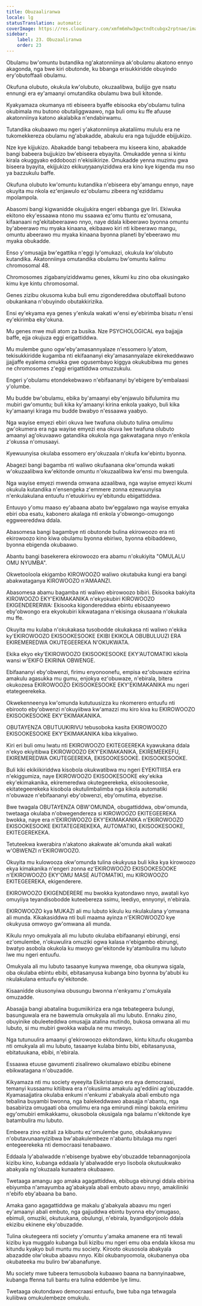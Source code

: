 ```yaml
---
title: Obuzaaliranwa
locale: lg
statusTranslation: automatic
coverImage: https://res.cloudinary.com/xmfm6mhw3gwctndtcubgx2rptnae/image/upload/v1740337243/small_cover_educacion_fundamental_a051170f1c.webp
sidebar:
    label: 23. Obuzaaliranwa
    order: 23
---
```

Obulamu bw'omuntu butandika ng'akatonniinya ak'obulamu akatono ennyo akagonda, nga bwe kiri obutonde, ku bbanga erisukkiridde obuyindo ery'obutoffaali obulamu.

Okufuna olubuto, okukula kw'olubuto, okuzaalibwa, bulijjo gye nsatu ennungi era ey'amaanyi omutandika obulamu bwa buli kitonde.

Kyakyamaza okumanya nti ebiseera byaffe ebisooka eby'obulamu tulina okubimala mu butono obutaliggwaawo, nga buli omu ku ffe afuuse akatonniinya katono akalabika n'endabirwamu.

Tutandika okubaawo mu ngeri y'akatonniinya akataliimu mululu era ne tukomekkereza obulamu ng'abakadde, abakulu era nga tujjudde ebijjukizo.

Nze kye kijjukizo. Abakadde bangi tebabeera mu kiseera kino, abakadde bangi babeera bujjukizo bw'ebiseera ebyayita. Omukadde yenna si kintu kirala okuggyako eddoboozi n'ekisiikirize. Omukadde yenna muzimu gwa biseera byayita, ekijjukizo ekikuŋŋaanyiziddwa era kino kye kigenda mu nso ya bazzukulu baffe.

Okufuna olubuto kw'omuntu kutandika n'ebiseera eby'amangu ennyo, naye okuyita mu nkola ez'enjawulo ez'obulamu zibeera ng'eziddamu mpolampola.

Abasomi bangi kigwanidde okujjukira engeri ebbanga gye liri. Ekiwuka ekitono eky'essaawa ntono mu ssaawa ez'omu ttuntu ez'omusana, kifaanaani ng'ekitabeeraawo nnyo, naye ddala kibeerawo byonna omuntu by'abeerawo mu myaka kinaana, ekibaawo kiri nti kibeerawo mangu, omuntu abeerawo mu myaka kinaana byonna planeti by'ebeerawo mu myaka obukadde.

Enso y'omusajja bw'egattika n'eggi ly'omukazi, okukula kw'olubuto kutandika. Akatonniinya omutandika obulamu bw'omuntu kalimu chromosomal 48.

Chromosomes zigabanyiziddwamu genes, kikumi ku zino oba okusingako kimu kye kintu chromosomal.

Genes zizibu okusoma kuba buli emu zigondereddwa obutoffaali butono obukankana n'obuyindo obutakkirizika.

Ensi ey'ekyama eya genes y'enkula wakati w'ensi ey'ebirimba bisatu n'ensi ey'ekirimba eky'okuna.

Mu genes mwe muli atom za busika. Nze PSYCHOLOGICAL eya bajjajja baffe, ejja okujuza eggi erigattiddwa.

Mu mulembe guno ogw'eby'amasannyalaze n'essomero ly'atom, tekisukkiridde kugamba nti ekifaananyi eky'amasannyalaze ekirekeddwawo jjajjaffe eyalema omukka gwe ogusembayo kiggya okukubibwa mu genes ne chromosomes z'eggi erigattiddwa omuzzukulu.

Engeri y'obulamu etondekebwawo n'ebifaananyi by'ebigere by'embalaasi y'olumbe.

Mu budde bw'obulamu, ebika by'amaanyi eby'enjawulo bifulumira mu mubiri gw'omuntu; buli kika ky'amaanyi kirina enkola yaakyo, buli kika ky'amaanyi kiraga mu budde bwabyo n'essaawa yaabyo.

Nga wayise emyezi ebiri okuva lwe twafuna olubuto tulina omulimu gw'okumera era nga wayise emyezi ena okuva lwe twafuna olubuto amaanyi ag'okuvaawo gatandika okukola nga gakwatagana nnyo n'enkola z'okussa n'omusaayi.

Kyewuunyisa okulaba essomero ery'okuzaala n'okufa kw'ebintu byonna.

Abagezi bangi bagamba nti waliwo okufaanana okw'omunda wakati w'okuzaalibwa kw'ekitonde omuntu n'okuzaalibwa kw'ensi mu bwengula.

Nga wayise emyezi mwenda omwana azaalibwa, nga wayise emyezi kkumi okukula kutandika n'ensengeka z'emmere zonna ezewuunyisa n'enkulakulana entuufu n'etuukirivu ey'ebitundu ebigattiddwa.

Entuuyo y'omu maaso ey'abaana abato bw'eggalawo nga wayise emyaka ebiri oba esatu, kabonero akalaga nti enkola y'obwongo-omugongo eggweereddwa ddala.

Abasomesa bangi bagambye nti obutonde bulina ekirowoozo era nti ekirowoozo kino kiwa obulamu byonna ebiriwo, byonna ebibaddewo, byonna ebigenda okubaawo.

Abantu bangi basekerera ekirowoozo era abamu n'okukiyita "OMULALU OMU NYUMBA".

Okwetooloola ekigambo KIROWOOZO waliwo okutabuka kungi era bangi abakwataganya KIROWOOZO n'AMAANZI.

Abasomesa abamu bagamba nti waliwo ebirowoozo bibiri. Ekisooka bakiyita KIROWOOZO EKY'EKIMAKANIKA n'ekyokubiri KIROWOOZO EKIGENDERERWA: Ekisooka kigondereddwa ebintu ebisaanyeewo eby'obwongo era ekyokubiri kikwatagana n'ekisinga okusaana n'okukala mu ffe.

Okuyita mu kulaba n'okukakasa tusobodde okukakasa nti waliwo n'ekika ky'EKIROWOOZO EKISOOKESOOKE EKIBI EKIKOLA OBUBULUUZI ERA EKIREMEREDWA OKUTEGEEREKA N'OKUKWATA.

Ekika ekyo eky'EKIROWOOZO EKISOOKESOOKE EKY'AUTOMATIKI kikola wansi w'EKIFO EKIRINA OBWENGE.

Ebifaananyi eby'obwenzi, firimu enyonoonefu, empisa ez'obuwaze ezirina amakulu agasukka mu gumu, enjokya ez'obuwaze, n'ebirala, bitera okukozesa EKIROWOOZO EKISOOKESOOKE EKY'EKIMAKANIKA mu ngeri etategeerekeka.

Okwekenneenya kw'omunda kututuusizza ku nkomerero entuufu nti ebirooto eby'obwenzi n'okuyiibwa kw'amazzi mu kiro kiva ku EKIROWOOZO EKISOOKESOOKE EKY'EKIMAKANIKA.

OBUTAYENZA OBUTUUKIRIVU tebusoboka kasita EKIROWOOZO EKISOOKESOOKE EKY'EKIMAKANIKA kiba kikyaliwo.

Kiri eri buli omu lwatu nti EKIROWOOZO EKITEGEEREKA kyawukana ddala n'ekyo ekiyitibwa EKIROWOOZO EKY'EKIMAKANIKA, EKIREMEEKEFU, EKIREMEREDWA OKUTEGEEREKA, EKISOOKESOOKE. EKISOOKESOOKE.

Buli kiki ekikiikiriddwa kisobola okukwatibwa mu ngeri EYEKITIIISA era n'ekiggumiza, naye EKIROWOOZO EKISOOKESOOKE eky'ekika eky'ekimakanika, ekiremeredwa okutegeerekeka, ekisookesooke, ekitategeerekeka kisobola okutulimbalimba nga kikola automatiki n'obuwaze n'ebifaananyi eby'obwenzi, eby'omutima, ebyezise.

Bwe twagala OBUTAYENZA OBW'OMUNDA, obugattiddwa, obw'omunda, twetaaga okulaba n'obwegendereza si KIROWOOZO EKITEGEEREKA bwokka, naye era n'EKIROWOOZO EKY'EKIMAKANIKA n'EKIROWOOZO EKISOOKESOOKE EKITATEGEREKEKA, AUTOMATIKI, EKISOOKESOOKE, EKITEGEREKEKA.

Tetuteekwa kwerabira n'akatono akakwate ak'omunda akali wakati w'OBWENZI n'EKIROWOOZO.

Okuyita mu kulowooza okw'omunda tulina okukyusa buli kika kya kirowoozo ekya kimakanika n'engeri zonna ez'EKIROWOOZO EKISOOKESOOKE n'EKIROWOOZO EKY'OMU MASE AUTOMATIKI, mu KIROWOOZO EKITEGEEREKA, ekigenderere.

EKIROWOOZO EKIGENDERERE mu bwokka kyatondawo nnyo, awatali kyo omuyiiya teyandisobodde kuteebereza ssimu, leediyo, ennyonyi, n'ebirala.

EKIROWOOZO kya MUKAZI ali mu lubuto kikulu ku nkulakulana y'omwana ali munda. Kikakasiddwa nti buli maama ayinza n'EKIROWOOZO kye okukyusa omwoyo gw'omwana ali munda.

Kikulu nnyo omukyala ali mu lubuto okulaba ebifaananyi ebirungi, ensi ez'omulembe, n'okuwulira omuziki ogwa kalasa n'ebigambo ebirungi, bwatyo asobola okukola ku mwoyo gw'ekitonde ky'atambulira mu lubuto lwe mu ngeri entuufu.

Omukyala ali mu lubuto tasaanye kunywa mwenge, oba okunywa sigala, oba okulaba ebintu ebibi, ebitasanyusa kubanga bino byonna by'abubi ku nkulakulana entuufu ey'ekitonde.

Kisaanidde okusonyiwa obusungu bwonna n'enkyamu z'omukyala omuzadde.

Abasajja bangi abatalina bugumiikiriza era nga tebategeera bulungi, basunguwala era ne bawemula omukyala ali mu lubuto. Ennaku zino, obuyinike obuleeteddwa omusajja atalina mutindo, bukosa omwana ali mu lubuto, si mu mubiri gwokka wabula ne mu mwoyo.

Nga tutunuulira amaanyi g'ekirowoozo ekitondawo, kintu kituufu okugamba nti omukyala ali mu lubuto, tasaanye kulaba bintu bibi, ebitasanyusa, ebitatuukana, ebibi, n'ebirala.

Essaawa etuuse gavumenti zisalirewo okumalawo ebizibu ebinene ebikwatagana n'obuzadde.

Kikyamaza nti mu society eyeeyita Ekikristaayo era eya democraasi, temanyi kussaamu kitiibwa era n'okusiima amakulu ag'eddiini ag'obuzadde. Kyamasajjatira okulaba enkumi n'enkumi z'abakyala abali embuto nga tebalina buyambi bwonna, nga balekeddwawo abasajja n'abantu, nga basabiriza omugaati oba omulimu era nga emirundi mingi bakola emirimu egy'omubiri emikakkamu, okusobola okusigala nga balamu n'ekitonde kye batambulira mu lubuto.

Embeera zino ezitali za kibuntu ez'omulembe guno, obukakanyavu n'obutavunaanyizibwa bw'abakulembeze n'abantu bitulaga mu ngeri entegeerekeka nti democraasi tenabaawo.

Eddaala ly'abalwadde n'ebisenge byabwe eby'obuzadde tebannagonjoola kizibu kino, kubanga eddaala ly'abalwadde eryo lisobola okutuukwako abakyala ng'okuzaala kunaatera okubaawo.

Twetaaga amangu ago amaka agagattiddwa, ebibuga ebirungi ddala ebirina ebiyumba n'amayumba ag'abakyala abali embuto abavu nnyo, amakiliniki n'ebifo eby'abaana ba bano.

Amaka gano agagattiddwa ge makalu g'abakyala abaavu mu ngeri ey'amaanyi abali embuto, nga gajjuddwa ebintu byonna eby'omugaso, ebimuli, omuziki, okutuukana, obulungi, n'ebirala, byandigonjoolo ddala ekizibu ekinene eky'obuzadde.

Tulina okutegeera nti society y'omuntu y'amaka amanene era nti tewali kizibu kya muggalo kubanga buli kizibu mu ngeri emu oba endala kikosa mu kitundu kyakyo buli muntu mu society. Kirooto okusosola abakyala abazadde olw'okuba abaavu nnyo. Kibi okubanyoomola, okubanenya oba okubateeka mu buliro bw'abanafunye.

Mu society mwe tubeera temusobola kubaawo baana na bannyinaabwe, kubanga ffenna tuli bantu era tulina eddembe lye limu.

Twetaaga okutondawo democraasi entuufu, bwe tuba nga tetwagala kuliibwa omukulembeze omukulu.

